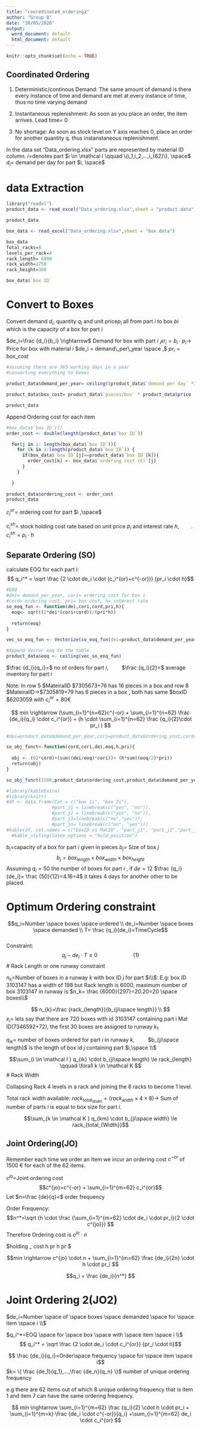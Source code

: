 ```yaml
---
title: "cooredinated_ordering2"
author: "Group B"
date: "30/05/2020"
output:
  word_document: default
  html_document: default
---
```


```r
knitr::opts_chunk$set(echo = TRUE)
```

## Coordinated Ordering

1. Deterministic/continous Demand: The same amount of demand is there every instance of time and demand are met at every instance of time, thus no time varying demand

2. Instantaneous replenishment: As soon as you place an order,  the item arrives. Lead time= 0

3. No shortage: As soon as stock level on Y axis reaches 0, place an order for another quantity q. thus instanstaneous replenishment. 

In the data set "Data_ordering.xlsx" parts are represented by material ID column.
$i=$denotes part
$i \in \mathcal I \qquad \{i_1,i_2,...,i_{62}\}, \space$
$d_i=$ demand per day for part $i, \space$

# data Extraction

```r
library("readxl")
product_data <- read_excel("Data_ordering.xlsx",sheet = "product data")

product_data
```


```r
box_data <- read_excel("Data_ordering.xlsx",sheet = "box data")

box_data
Total_racks=8
levels_per_rack=4
rack_length= 6000
rack_width=1750
rack_height=300

box_data$`box ID`

```

# Convert to Boxes
Convert demand $d_i$, quantity $q_i$ and unit price$p_i$ all from part $i$ to box $bi$ which is the capacity of a box for part $i$ 

$de_i=\frac {d_i}{b_i} \rightarrow$ Demand for box with part $i$
$\mathcal pr_i= b_i \cdot p_i \rightarrow$ Price for box with material $i$
$de_i = demand\_per\_year \space ,$
$pr_i = box\_cost$
```r
#assuming there are 365 working days in a year
#converting everything to boxes

product_data$demand_per_year= ceiling((product_data$`demand per day` *365)/ product_data$`pieces/box`)

product_data$box_cost= product_data$`pieces/box` * product_data$price

product_data

```

Append Ordering cost for each item

```r
#box_data$`box ID`[1]
order_cost <- double(length(product_data$`box ID`))

  for(j in 1: length(box_data$`box ID`)){
    for (k in 1:length(product_data$`box ID`)) {
      if(box_data$`box ID`[j]==product_data$`box ID`[k]){
        order_cost[k] <- box_data$`ordering cost (€)`[j]
      }
    }
    
  }

product_data$ordering_cost <- order_cost 
product_data

```

$c_i^{or}=$ ordering cost for part $i ,\space$

$c_i^{sh}=$ stock holding cost rate based on unit price $p_i$ and interest rate $h, \qquad$.
$c_i^{sh}=p_i \cdot h$

## Separate Ordering (SO)
calculate EOQ for each part i:
$$ q_i^* = \sqrt \frac {2 \cdot de_i \cdot (c_i^{or}+c^{-or})} {pr_i \cdot h}$$


```r
#EOQ
#dei= demand_per_year, cori= ordering cost for box i
#cord= ordering cost, pri= box cost, h= interest rate
so_eoq_fun <- function(dei,cori,cord,pri,h){
  eoq<- sqrt((2*dei*(cori+cord))/(pri*h))
  
  return(eoq)
}

vec_so_eoq_fun <- Vectorize(so_eoq_fun(dei=product_data$demand_per_year,cori=product_data$ordering_cost,cord=1500,pri=product_data$box_cost,h=0.10))

#Append Vector eoq to the table
product_data$eoq <- ceiling(vec_so_eoq_fun)
```

$\frac {d_i}{q_i}=$ no of orders for part $i, \qquad$
$\frac {q_i}{2}=$ average inventory for part $i$

Note: In row 5 $MateiralID \rightarrow$7305673+76 has 16 pieces  in a box and row 8 $MateiralID->$7305819+79 has 6 pieces in a box , both has same $boxID \rightarrow$6203059 with $c_i^{or}= 80 €$

$$ min \rightarrow (\sum_{i=1}^{n=62}c^{-or} + \sum_{i=1}^{n=62} \frac {de_i}{q_i} \cdot c_i^{or}) + (h \cdot \sum_{i=1}^{n=62} \frac {q_i}{2}\cdot pr_i ) $$

```r

#dei=product_data$demand_per_year,cori=product_data$ordering_cost,cord=1500,pri=product_data$box_cost,h=0.10

so_obj_funct<-function(cord,cori,dei,eoq,h,pri){
  
  obj <- (62*cord)+(sum((dei/eoq)*cori))+ (h*sum((eoq/2)*pri))
  return(obj)
}

so_obj_funct(1500,product_data$ordering_cost,product_data$demand_per_year,product_data$eoq,0.10,product_data$box_cost)

```

```r



#library(kableExtra)
#library(knitr)
#df <- data.frame(Cat = c("box 1i", "box 2i"), 
                 #part_j1 = linebreak(c("yes", "no")), 
                 #part_j2 = linebreak(c("yes", "no")),
                 #part_j3=linebreak(c("no","yes")),
                 #part_jn= linebreak(c("no", "yes")))
#kable(df, col.names = c("boxID vs MatID", "part_j1", "part_j2","part_j3","part_jn"), escape = F, caption = "parts each boxes can contain") %>%
  #kable_styling(latex_options = "hold_position")

```
$b_{i}=$capacity of a box for part $i$ given in pieces
$b_{j}=$ Size of box $j$
$$b_{j}= box_{length} \times box_{width} \times box_{height}$$
Assuming $q_i=50$ the number of boxes for part $i$ , if $de=12$ $\frac {q_i}{de_i}= \frac {50}{12}=4.16=4$ it takes 4 days for another other to be placed. 

# Optimum Ordering constraint

$$q_i=Number \space boxes \space ordered  \\ 
de_i=Number \space boxes \space demanded \\
T= \frac {q_i}{de_i}=TimeCycle$$   
Constraint:
$$q_i -  {de_i} \cdot T \le 0 \qquad \qquad \qquad(1)$$
# Rack Length or one runway constraint

$n_k=$Number of boxes in a runway $k$ with box ID $j$ for part $i\\$:
E.g: box ID 3103147 has a width of 198 but Rack length is 6000,
maximum number of box 3103147 in runway is $n_k= \frac {6000}{297}=20.20=20 \space boxes\\$

$$ n_{k}=\frac {rack_{length}}{b_{ji\space length}} \\ $$
$x_{i}=$ lets say that there are 720 boxes with id 3103147 containing part i Mat ID(7346592+72), the first 30 boxes are assigned to runway $k_1 \qquad$ 

$q_{ik}=$ number of boxes ordered for part $i$ in runway $k, \qquad$ $b_{ji\space length}$ is the length of box id $j$ containing part $i,\space \\$


$$\sum_{i \in \mathcal I } q_{ik} \cdot b_{ji\space length} \le rack_{length} \qquad \forall k \in \mathcal K $$
# Rack Width

Collapsing Rack 4 levels in a rack and joining the 8 racks to become 1 level.

Total rack width available: 
$rack_{total_{Width}}=(rack_{width} \times 4 \times 8) \rightarrow$
Sum of number of parts $i$ is equal to box size for part $i$.

$$\sum_{k \in \mathcal K } q_{km} \cdot b_{ji\space width} \le rack_{total_{Width}}$$


## Joint Ordering(JO)

Remember each time we order an Item we incur an ordering cost $c^{-or}$ of 1500 € for each of the 62 items.

$c^{jo}=$Joint ordering cost
$$c^{jo}=c^{-or} + \sum_{i=1}^{m=62}  c_i^{or}$$
Let $n=\frac {de}{q}=$ order frequency

Order Frequency:
$$n^*=\sqrt (h \cdot \frac  {\sum_{i=1}^{m=62} \cdot de_i \cdot pr_i}{2 \cdot c^{jo}}) $$
Therefore Ordering cost is $c^{jo} \cdot n$

$holding \_ cost \rightarrow \frac {q}{2} \cdot h \cdot pr \rightarrow \frac {de}{2n} \cdot h \cdot pr $

$$min \rightarrow c^{jo} \cdot n + \sum_{i=1}^{m=62} \frac {de_i}{2n} \cdot h \cdot pr_i   $$

$$q_i = \frac {de_i}{n^*} $$

# Joint Ordering 2(JO2)
$de_i=Number \space of \space boxes \space demanded \space for \space item \space i \\$


$q_i^*=EOQ \space for \space box \space with \space  item \space i \\$
$$ q_i^* = \sqrt \frac {2 \cdot de_i \cdot c_i^{or}} {pr_i \cdot h}$$

$$ \frac {de_i}{q_i}=Order\space frequency \space for \space item \space i$$
$k= \{ \frac {de_1}{q_1},...,\frac {de_n}{q_n} \}$ number of unique ordering frequency 

e.g there are 62 items out of which 8 unique ordering frequency that is item 1 and item 7 can have the same ordering frequency.

$$ min \rightarrow \sum_{i=1}^{m=62} \frac {q_i}{2} \cdot h \cdot pr_i + \sum_{i=1}^{m=k} \frac {de_i \cdot c^{-or}}{q_i} +\sum_{i=1}^{m=62} de_i \cdot c_i^{or} $$
```r

```


```r

```

